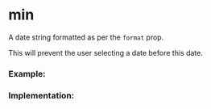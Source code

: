 
<Meta of={MinStories} />

# min

A date string formatted as per the `format` prop.

This will prevent the user selecting a date before this date.

### Example:

<Story of={MinStories.Example} />

### Implementation:

<Story of={MinStories.Implementation} />
